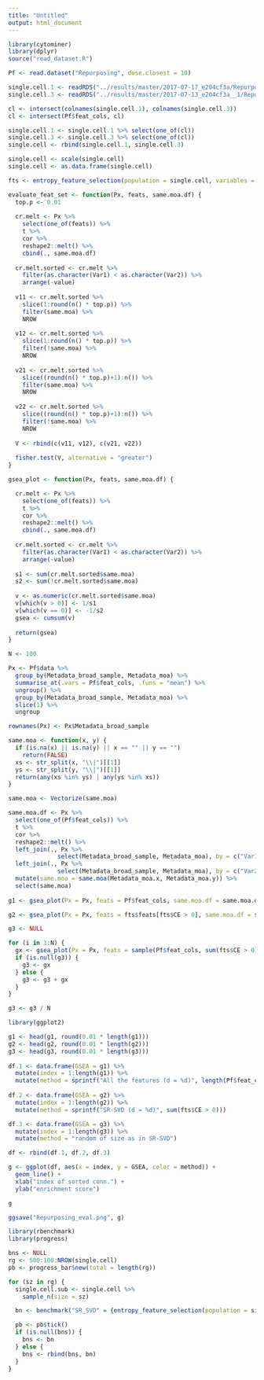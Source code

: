 ```yaml
---
title: "Untitled"
output: html_document
---
```


```r

library(cytominer)
library(dplyr)
source("read_dataset.R")

Pf <- read.dataset("Repurposing", dose.closest = 10)

single.cell.1 <- readRDS("../results/master/2017-07-17_e204cf3a/Repurposing_dmso_single_cell.rds")
single.cell.3 <- readRDS("../results/master/2017-07-13_e204cf3a__1/Repurposing_dmso_single_cell.rds")

cl <- intersect(colnames(single.cell.1), colnames(single.cell.3))
cl <- intersect(Pf$feat_cols, cl)

single.cell.1 <- single.cell.1 %>% select(one_of(cl))
single.cell.3 <- single.cell.3 %>% select(one_of(cl))
single.cell <- rbind(single.cell.1, single.cell.3)

single.cell <- scale(single.cell)
single.cell <- as.data.frame(single.cell)

```

```r

fts <- entropy_feature_selection(population = single.cell, variables = colnames(single.cell), n_feature = NCOL(single.cell))

```

```r

evaluate_feat_set <- function(Px, feats, same.moa.df) {
  top.p <- 0.01
  
  cr.melt <- Px %>%
    select(one_of(feats)) %>%
    t %>%
    cor %>% 
    reshape2::melt() %>%
    cbind(., same.moa.df)
  
  cr.melt.sorted <- cr.melt %>% 
    filter(as.character(Var1) < as.character(Var2)) %>%
    arrange(-value)
  
  v11 <- cr.melt.sorted %>%
    slice(1:round(n() * top.p)) %>%
    filter(same.moa) %>%
    NROW
  
  v12 <- cr.melt.sorted %>%
    slice(1:round(n() * top.p)) %>%
    filter(!same.moa) %>%
    NROW
  
  v21 <- cr.melt.sorted %>%
    slice((round(n() * top.p)+1):n()) %>%
    filter(same.moa) %>%
    NROW
  
  v22 <- cr.melt.sorted %>%
    slice((round(n() * top.p)+1):n()) %>%
    filter(!same.moa) %>%
    NROW
  
  V <- rbind(c(v11, v12), c(v21, v22))
  
  fisher.test(V, alternative = "greater")
}  

gsea_plot <- function(Px, feats, same.moa.df) {

  cr.melt <- Px %>%
    select(one_of(feats)) %>%
    t %>%
    cor %>% 
    reshape2::melt() %>%
    cbind(., same.moa.df)
  
  cr.melt.sorted <- cr.melt %>% 
    filter(as.character(Var1) < as.character(Var2)) %>%
    arrange(-value)
  
  s1 <- sum(cr.melt.sorted$same.moa)
  s2 <- sum(!cr.melt.sorted$same.moa)
  
  v <- as.numeric(cr.melt.sorted$same.moa)
  v[which(v > 0)] <- 1/s1
  v[which(v == 0)] <- -1/s2
  gsea <- cumsum(v)
  
  return(gsea)
}  


```

```r

N <- 100

Px <- Pf$data %>% 
  group_by(Metadata_broad_sample, Metadata_moa) %>%
  summarise_at(.vars = Pf$feat_cols, .funs = "mean") %>%
  ungroup() %>%
  group_by(Metadata_broad_sample, Metadata_moa) %>%
  slice(1) %>%
  ungroup

rownames(Px) <- Px$Metadata_broad_sample

same.moa <- function(x, y) {
  if (is.na(x) || is.na(y) || x == "" || y == "") 
    return(FALSE)
  xs <- str_split(x, "\\|")[[1]]
  ys <- str_split(y, "\\|")[[1]]
  return(any(xs %in% ys) | any(ys %in% xs))
}

same.moa <- Vectorize(same.moa)

same.moa.df <- Px %>%
  select(one_of(Pf$feat_cols)) %>%
  t %>%
  cor %>% 
  reshape2::melt() %>%
  left_join(., Px %>% 
              select(Metadata_broad_sample, Metadata_moa), by = c("Var1" = "Metadata_broad_sample")) %>%
  left_join(., Px %>% 
              select(Metadata_broad_sample, Metadata_moa), by = c("Var2" = "Metadata_broad_sample")) %>%
  mutate(same.moa = same.moa(Metadata_moa.x, Metadata_moa.y)) %>%
  select(same.moa)
  
g1 <- gsea_plot(Px = Px, feats = Pf$feat_cols, same.moa.df = same.moa.df)

g2 <- gsea_plot(Px = Px, feats = fts$feats[fts$CE > 0], same.moa.df = same.moa.df)

g3 <- NULL

for (i in 1:N) {
  gx <- gsea_plot(Px = Px, feats = sample(Pf$feat_cols, sum(fts$CE > 0)), same.moa.df = same.moa.df)  
  if (is.null(g3)) {
    g3 <- gx
  } else {
    g3 <- g3 + gx
  }
}

g3 <- g3 / N

```

```r

library(ggplot2)

g1 <- head(g1, round(0.01 * length(g1)))
g2 <- head(g2, round(0.01 * length(g2)))
g3 <- head(g3, round(0.01 * length(g3)))
  
df.1 <- data.frame(GSEA = g1) %>%
  mutate(index = 1:length(g1)) %>%
  mutate(method = sprintf("All the features (d = %d)", length(Pf$feat_cols))) 
  
df.2 <- data.frame(GSEA = g2) %>%
  mutate(index = 1:length(g2)) %>%
  mutate(method = sprintf("SR-SVD (d = %d)", sum(fts$CE > 0))) 

df.3 <- data.frame(GSEA = g3) %>%
  mutate(index = 1:length(g3)) %>%
  mutate(method = "random of size as in SR-SVD") 

df <- rbind(df.1, df.2, df.3)

g <- ggplot(df, aes(x = index, y = GSEA, color = method)) + 
  geom_line() +
  xlab("index of sorted conn.") + 
  ylab("enrichment score")

g

ggsave("Repurposing_eval.png", g)

```
```r

library(rbenchmark)
library(progress)

bns <- NULL
rg <- 500:100:NROW(single.cell)
pb <- progress_bar$new(total = length(rg))

for (sz in rg) {
  single.cell.sub <- single.cell %>% 
    sample_n(size = sz)

  bn <- benchmark("SR_SVD" = {entropy_feature_selection(population = single.cell.sub, variables = colnames(single.cell.sub), n_feature = NCOL(single.cell.sub)) }, replications = 5, columns = c("test","replications", "elapsed", "relative", "user.self", "sys.self"))

  pb <- pb$tick()
  if (is.null(bns)) {
    bns <- bn
  } else {
    bns <- rbind(bns, bn)
  }
}

```

